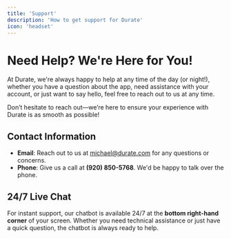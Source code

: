 ```yaml
---
title: 'Support'
description: 'How to get support for Durate'
icon: 'headset'
---
```


# Need Help? We're Here for You!

At Durate, we're always happy to help at any time of the day (or night!), whether you have a question about the app, need assistance with your account, or just want to say hello, feel free to reach out to us at any time.

<Note>
Don’t hesitate to reach out—we’re here to ensure your experience with Durate is as smooth as possible!
</Note>

## Contact Information

- **Email**: Reach out to us at [michael@durate.com](mailto:michael@durate.com) for any questions or concerns.  
- **Phone**: Give us a call at **(920) 850-5768**. We'd be happy to talk over the phone.

## 24/7 Live Chat

For instant support, our chatbot is available 24/7 at the **bottom right-hand corner** of your screen. Whether you need technical assistance or just have a quick question, the chatbot is always ready to help.